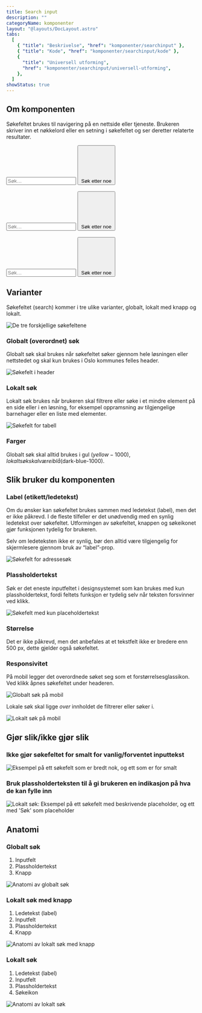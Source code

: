 ```yaml
---
title: Search input
description: ""
categoryName: komponenter
layout: "@layouts/DocLayout.astro"
tabs:
  [
    { "title": "Beskrivelse", "href": "komponenter/searchinput" },
    { "title": "Kode", "href": "komponenter/searchinput/kode" },
    {
      "title": "Universell utforming",
      "href": "komponenter/searchinput/universell-utforming",
    },
  ]
showStatus: true
---
```



## Om komponenten

Søkefeltet brukes til navigering på en nettside eller tjeneste. Brukeren skriver inn et nøkkelord eller en setning i søkefeltet og ser deretter relaterte resultater.

<CodeExample>
  <div class="pkt-searchinput pkt-searchinput--global" role="search">
    <div>
      <div class="pkt-searchinput__field">
        <input
          type="search"
          name="search-global"
          id="search-global"
          placeholder="Søk…"
          autocomplete="off"
          class="pkt-input"
        />
        <button
          type="submit"
          class="pkt-btn pkt-btn--icon-only pkt-btn--yellow pkt-searchinput__button"
        >
          <span class="pkt-icon pkt-btn__icon">
            <svg viewBox="0 0 32 32">
              <use href="#magnifying-glass-big"></use>
            </svg>
          </span>
          <span class="pkt-btn__text">Søk etter noe</span>
        </button>
      </div>
    </div>
  </div>
  <br />
  <div class="pkt-searchinput pkt-searchinput--local-with-button" role="search">
    <div>
      <div class="pkt-searchinput__field">
        <input
          type="search"
          name="search-local-with-button"
          id="search-local-with-button"
          placeholder="Søk…"
          autocomplete="off"
          class="pkt-input"
        />
        <button
          type="submit"
          class="pkt-btn pkt-btn--icon-only pkt-searchinput__button"
        >
          <span class="pkt-icon pkt-btn__icon">
            <svg viewBox="0 0 32 32">
              <use href="#magnifying-glass-big"></use>
            </svg>
          </span>
          <span class="pkt-btn__text">Søk etter noe</span>
        </button>
      </div>
    </div>
  </div>
  <br />
  <div class="pkt-searchinput pkt-searchinput--local" role="search">
    <div>
      <div class="pkt-input__container">
        <input
          type="search"
          name="search-local"
          id="search-local"
          placeholder="Søk…"
          autocomplete="off"
          class="pkt-input"
        />
        <button
          type="submit"
          class="pkt-btn pkt-btn--tertiary pkt-btn--icon-only pkt-searchinput__button pkt-input-icon"
        >
          <span class="pkt-icon pkt-btn__icon">
            <svg viewBox="0 0 32 32">
              <use href="#magnifying-glass-big"></use>
            </svg>
          </span>
          <span class="pkt-btn__text">Søk etter noe</span>
        </button>
      </div>
    </div>
  </div>
</CodeExample>

## Varianter

Søkefeltet (search) kommer i tre ulike varianter, globalt, lokalt med knapp og lokalt.

<ImageWrapper>
  <img
    src="/assets/komponenter/searchinput/search-0.svg"
    alt="De tre forskjellige søkefeltene"
    aria-hidden="true"
  />
</ImageWrapper>

### Globalt (overordnet) søk

Globalt søk skal brukes når søkefeltet søker gjennom hele løsningen eller nettstedet og skal kun brukes i Oslo kommunes felles header.

<ImageWrapper caption="Søkefeltet ligger i header og gir resultater for hele løsningen/nettsiden.">
  <img
    src="/assets/komponenter/searchinput/search-1.svg"
    alt="Søkefelt i header"
    aria-hidden="true"
  />
</ImageWrapper>

### Lokalt søk

Lokalt søk brukes når brukeren skal filtrere eller søke i et mindre element på en side eller i en løsning, for eksempel oppramsning av tilgjengelige barnehager eller en liste med elementer.

<ImageWrapper caption="Her ligger søkefeltet over tabellen, til høyre, og filtrerer listen med pasienter.">
  <img
    src="/assets/komponenter/searchinput/search-2.svg"
    alt="Søkefelt for tabell"
    aria-hidden="true"
  />
</ImageWrapper>

### Farger

Globalt søk skal alltid brukes i gul ($yellow-1000), lokalt søk skal være i blå ($dark-blue-1000).

## Slik bruker du komponenten

### Label (etikett/ledetekst)

Om du ønsker kan søkefeltet brukes sammen med ledetekst (label), men det er ikke påkrevd. I de fleste tilfeller er det unødvendig med en synlig ledetekst over søkefeltet.
Utformingen av søkefeltet, knappen og søkeikonet gjør funksjonen tydelig for brukeren.

Selv om ledeteksten ikke er synlig, bør den alltid være tilgjengelig for skjermlesere gjennom bruk av “label”-prop.

<ImageWrapper>
  <img
    src="/assets/komponenter/searchinput/search-3.svg"
    alt="Søkefelt for adressesøk"
    aria-hidden="true"
  />
</ImageWrapper>

### Plassholdertekst

Søk er det eneste inputfeltet i designsystemet som kan brukes med kun plassholdertekst, fordi feltets funksjon er tydelig selv når teksten forsvinner ved klikk.

<ImageWrapper>
  <img
    src="/assets/komponenter/searchinput/search-4.svg"
    alt="Søkefelt med kun placeholdertekst"
    aria-hidden="true"
  />
</ImageWrapper>

### Størrelse

Det er ikke påkrevd, men det anbefales at et tekstfelt ikke er bredere enn 500 px, dette gjelder også søkefeltet.

### Responsivitet

På mobil legger det overordnede søket seg som et forstørrelsesglassikon. Ved klikk åpnes søkefeltet under headeren.

<ImageWrapper>
  <img
    src="/assets/komponenter/searchinput/search-5.svg"
    alt="Globalt søk på mobil"
    aria-hidden="true"
  />
</ImageWrapper>

Lokale søk skal ligge <i>over</i> innholdet de filtrerer eller søker i.

<ImageWrapper>
  <img
    src="/assets/komponenter/searchinput/search-6.svg"
    alt="Lokalt søk på mobil"
    aria-hidden="true"
  />
</ImageWrapper>

## Gjør slik/ikke gjør slik

### Ikke gjør søkefeltet for smalt for vanlig/forventet inputtekst

<ImageWrapper>
  <img
    src="/assets/komponenter/searchinput/search-10.svg"
    alt="Eksempel på ett søkefelt som er bredt nok, og ett som er for smalt"
    aria-hidden="true"
  />
</ImageWrapper>

### Bruk plassholderteksten til å gi brukeren en indikasjon på hva de kan fylle inn

<ImageWrapper>
  <img
    src="/assets/komponenter/searchinput/search-11.svg"
    alt="Lokalt søk: Eksempel på ett søkefelt med beskrivende placeholder, og ett med 'Søk' som placeholder"
    aria-hidden="true"
  />
</ImageWrapper>

## Anatomi

### Globalt søk

1. Inputfelt
2. Plassholdertekst
3. Knapp

<ImageWrapper>
  <img
    src="/assets/komponenter/searchinput/search-7.svg"
    alt="Anatomi av globalt søk"
    aria-hidden="true"
  />
</ImageWrapper>

### Lokalt søk med knapp

1. Ledetekst (label)
2. Inputfelt
3. Plassholdertekst
4. Knapp

<ImageWrapper>
  <img
    src="/assets/komponenter/searchinput/search-8.svg"
    alt="Anatomi av lokalt søk med knapp"
    aria-hidden="true"
  />
</ImageWrapper>

### Lokalt søk

1. Ledetekst (label)
2. Inputfelt
3. Plassholdertekst
4. Søkeikon

<ImageWrapper>
  <img
    src="/assets/komponenter/searchinput/search-9.svg"
    alt="Anatomi av lokalt søk"
    aria-hidden="true"
  />
</ImageWrapper>
